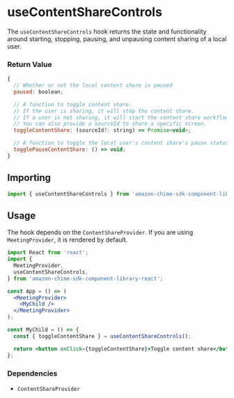 <Meta title="SDK Hooks/useContentShareControls" />

# useContentShareControls

The `useContentShareControls` hook returns the state and functionality around starting, stopping, pausing, and unpausing content sharing of a local user.

### Return Value

```javascript
{
  // Whether or not the local content share is paused
  paused: boolean;

  // A function to toggle content share.
  // If the user is sharing, it will stop the content share.
  // If a user is not sharing, it will start the content share workflow.
  // You can also provide a sourceId to share a specific screen.
  toggleContentShare: (sourceId?: string) => Promise<void>;

  // A function to toggle the local user's content share's pause status.
  togglePauseContentShare: () => void;
}
```

## Importing

```javascript
import { useContentShareControls } from 'amazon-chime-sdk-component-library-react';
```

## Usage

The hook depends on the `ContentShareProvider`. If you are using `MeetingProvider`, it is rendered by default.

```jsx
import React from 'react';
import {
  MeetingProvider,
  useContentShareControls,
} from 'amazon-chime-sdk-component-library-react';

const App = () => (
  <MeetingProvider>
    <MyChild />
  </MeetingProvider>
);

const MyChild = () => {
  const { toggleContentShare } = useContentShareControls();

  return <button onClick={toggleContentShare}>Toggle content share</button>;
};
```

### Dependencies

- `ContentShareProvider`
